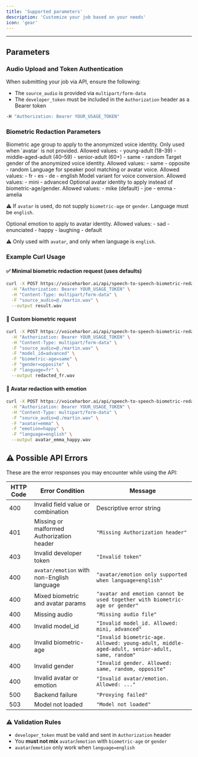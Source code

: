 ```yaml
---
title: 'Supported parameters'
description: 'Customize your job based on your needs'
icon: 'gear'
---
```


---

## Parameters

### Audio Upload and Token Authentication

When submitting your job via API, ensure the following:
- The `source_audio` is provided via `multipart/form-data`
- The `developer_token` must be included in the `Authorization` header as a Bearer token

```bash
-H "Authorization: Bearer YOUR_USAGE_TOKEN"
```

### Biometric Redaction Parameters

<ResponseField name="biometric-age" type="string" default="young-adult">
Biometric age group to apply to the anonymized voice identity. Only used when `avatar` is not provided.
Allowed values:
- young-adult (18–39)
- middle-aged-adult (40–59)
- senior-adult (60+)
- same
- random
</ResponseField>

<ResponseField name="gender" type="string" default="random">
Target gender of the anonymized voice identity.
Allowed values:
- same
- opposite
- random
</ResponseField>

<ResponseField name="language" type="string" default="english">
Language for speaker pool matching or avatar voice.
Allowed values:
- fr
- es
- de
- english
</ResponseField>

<ResponseField name="model_id" type="string" default="mini">
Model variant for voice conversion.
Allowed values:
- mini
- advanced
</ResponseField>

<ResponseField name="avatar" type="string" optional>
Optional avatar identity to apply instead of biometric-age/gender.
Allowed values:
- mike (default)
- joe
- emma
- amelia

⚠️ If `avatar` is used, do not supply `biometric-age` or `gender`. Language must be `english`.
</ResponseField>

<ResponseField name="emotion" type="string" optional>
Optional emotion to apply to avatar identity.
Allowed values:
- sad
- enunciated
- happy
- laughing
- default

⚠️ Only used with `avatar`, and only when language is `english`.
</ResponseField>

### Example Curl Usage

#### ✅ Minimal biometric redaction request (uses defaults)

```bash
curl -X POST https://voiceharbor.ai/api/speech-to-speech-biometric-redaction \
  -H "Authorization: Bearer YOUR_USAGE_TOKEN" \
  -H "Content-Type: multipart/form-data" \
  -F "source_audio=@./martin.wav" \
  --output result.wav
```

#### 🎯 Custom biometric request

```bash
curl -X POST https://voiceharbor.ai/api/speech-to-speech-biometric-redaction \
  -H "Authorization: Bearer YOUR_USAGE_TOKEN" \
  -H "Content-Type: multipart/form-data" \
  -F "source_audio=@./martin.wav" \
  -F "model_id=advanced" \
  -F "biometric-age=same" \
  -F "gender=opposite" \
  -F "language=fr" \
  --output redacted_fr.wav
```

#### 👤 Avatar redaction with emotion

```bash
curl -X POST https://voiceharbor.ai/api/speech-to-speech-biometric-redaction \
  -H "Authorization: Bearer YOUR_USAGE_TOKEN" \
  -H "Content-Type: multipart/form-data" \
  -F "source_audio=@./martin.wav" \
  -F "avatar=emma" \
  -F "emotion=happy" \
  -F "language=english" \
  --output avatar_emma_happy.wav
```
## ⚠️ Possible API Errors

These are the error responses you may encounter while using the API:

| HTTP Code | Error Condition | Message |
| --------- | --------------- | ------- |
| 400       | Invalid field value or combination | Descriptive error string |
| 401       | Missing or malformed Authorization header | `"Missing Authorization header"` |
| 403       | Invalid developer token | `"Invalid token"` |
| 400       | `avatar/emotion` with non-English language | `"avatar/emotion only supported when language=english"` |
| 400       | Mixed biometric and avatar params | `"avatar and emotion cannot be used together with biometric-age or gender"` |
| 400       | Missing audio | `"Missing audio file"` |
| 400       | Invalid model_id | `"Invalid model_id. Allowed: mini, advanced"` |
| 400       | Invalid biometric-age | `"Invalid biometric-age. Allowed: young-adult, middle-aged-adult, senior-adult, same, random"` |
| 400       | Invalid gender | `"Invalid gender. Allowed: same, random, opposite"` |
| 400       | Invalid avatar or emotion | `"Invalid avatar/emotion. Allowed: ..."` |
| 500       | Backend failure | `"Proxying failed"` |
| 503       | Model not loaded | `"Model not loaded"` |

### ⚠️ Validation Rules

- `developer_token` must be valid and sent in `Authorization` header
- You **must not mix** `avatar`/`emotion` with `biometric-age` or `gender`
- `avatar`/`emotion` only work when `language=english`
